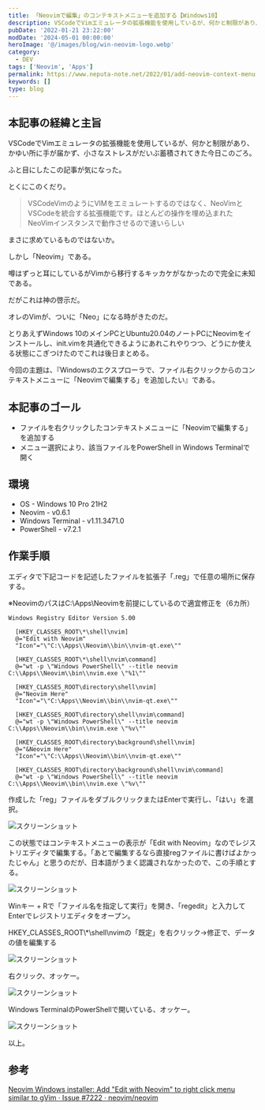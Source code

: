 ```yaml
---
title: 「Neovimで編集」のコンテキストメニューを追加する【Windows10】
description: VSCodeでVimエミュレータの拡張機能を使用しているが、何かと制限があり、かゆい所に手が届かず、小さなストレスがだいぶ蓄積されてきた今日このごろ。ふと目にしたこの記事が気になった。とくにこのくだり。VSCodeVimのようにVIMをエミュレートするのではなく、NeoVimとVSCodeを統合する拡張機能です。
pubDate: '2022-01-21 23:22:00'
modDate: '2024-05-01 00:00:00'
heroImage: '@/images/blog/win-neovim-logo.webp'
category:
  - DEV
tags: ['Neovim', 'Apps']
permalink: https://www.neputa-note.net/2022/01/add-neovim-context-menu
keywords: []
type: blog
---
```



## 本記事の経緯と主旨

VSCodeでVimエミュレータの拡張機能を使用しているが、何かと制限があり、かゆい所に手が届かず、小さなストレスがだいぶ蓄積されてきた今日このごろ。

ふと目にしたこの記事が気になった。

<BlogCard
  title='VSCodeのvim操作を高速化！ vscode-neovimを導入してみた'
  description='FIXERがお届けするアドベントカレンダー企画第2回、vscode-neovimでVSCodeのvim操作を高速化しつつ.vimrcも使えるようにしてみました。'
  url='https://ascii.jp/elem/000/004/036/4036471/'
  domain='ascii.jp'
/>

とくにこのくだり。

> VSCodeVimのようにVIMをエミュレートするのではなく、NeoVimとVSCodeを統合する拡張機能です。ほとんどの操作を埋め込まれたNeoVimインスタンスで動作させるので速いらしい

まさに求めているものではないか。

しかし「Neovim」である。

噂はずっと耳にしているがVimから移行するキッカケがなかったので完全に未知である。

だがこれは神の啓示だ。

オレのVimが、ついに「Neo」になる時がきたのだ。

とりあえずWindows 10のメインPCとUbuntu20.04のノートPCにNeovimをインストールし、init.vimを共通化できるようにあれこれやりつつ、どうにか使える状態にこぎつけたのでこれは後日まとめる。

今回の主題は、『Windowsのエクスプローラで、ファイル右クリックからのコンテキストメニューに「Neovimで編集する」を追加したい』である。

## 本記事のゴール

- ファイルを右クリックしたコンテキストメニューに「Neovimで編集する」を追加する
- メニュー選択により、該当ファイルをPowerShell in Windows Terminalで開く

## 環境

- OS - Windows 10 Pro 21H2
- Neovim - v0.6.1
- Windows Terminal - v1.11.3471.0
- PowerShell - v7.2.1

## 作業手順

エディタで下記コードを記述したファイルを拡張子「.reg」で任意の場所に保存する。

※NeovimのパスはC:\Apps\Neovimを前提にしているので適宜修正を（6カ所）

```reg
Windows Registry Editor Version 5.00

  [HKEY_CLASSES_ROOT\*\shell\nvim]
  @="Edit with Neovim"
  "Icon"="\"C:\\Apps\\Neovim\\bin\\nvim-qt.exe\""

  [HKEY_CLASSES_ROOT\*\shell\nvim\command]
  @="wt -p \"Windows PowerShell\" --title neovim C:\\Apps\\Neovim\\bin\\nvim.exe \"%1\""

  [HKEY_CLASSES_ROOT\directory\shell\nvim]
  @="Neovim Here"
  "Icon"="\"C:\Apps\\Neovim\\bin\\nvim-qt.exe\""

  [HKEY_CLASSES_ROOT\directory\shell\nvim\command]
  @="wt -p \"Windows PowerShell\" --title neovim C:\\Apps\\Neovim\\bin\\nvim.exe \"%v\""

  [HKEY_CLASSES_ROOT\directory\background\shell\nvim]
  @="&Neovim Here"
  "Icon"="\"C:\\Apps\\Neovim\\bin\\nvim-qt.exe\""

  [HKEY_CLASSES_ROOT\directory\background\shell\nvim\command]
  @="wt -p \"Windows PowerShell\" --title neovim C:\\Apps\\Neovim\\bin\\nvim.exe \"%v\""
```

作成した「reg」ファイルをダブルクリックまたはEnterで実行し、「はい」を選択。

![スクリーンショット](@/images/blog/xJaSRZPo2mXRl7kMIr5O-screenshot.webp)

この状態ではコンテキストメニューの表示が「Edit with Neovim」なのでレジストリエディタで編集する。「あとで編集するなら直接regファイルに書けばよかったじゃん」と思うのだが、日本語がうまく認識されなかったので、この手順とする。

![スクリーンショット](@/images/blog/r3aSlZDo2mXRl7vMIr3s-screenshot.webp)

Winキー + Rで「ファイル名を指定して実行」を開き、「regedit」と入力してEnterでレジストリエディタをオープン。

HKEY_CLASSES_ROOT\\\*\shell\nvimの「既定」を右クリック→修正で、データの値を編集する

![スクリーンショット](@/images/blog/3dhAM93d1Ko3XlqMIrN3-screenshot.webp)

右クリック、オッケー。

![スクリーンショット](@/images/blog/k39w5uxEd18iqdqM23sw-screenshot.webp)

Windows TerminalのPowerShellで開いている、オッケー。

![スクリーンショット](@/images/blog/1duyY8dMhba8D1d8Ji1l-screenshot.webp)

以上。

## 参考

[Neovim Windows installer: Add "Edit with Neovim" to right click menu similar to gVim · Issue #7222 · neovim/neovim](https://github.com/neovim/neovim/issues/7222)
